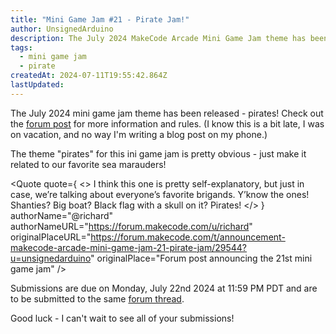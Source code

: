 ```yaml
---
title: "Mini Game Jam #21 - Pirate Jam!"
author: UnsignedArduino
description: The July 2024 MakeCode Arcade Mini Game Jam theme has been released - pirates!
tags:
  - mini game jam
  - pirate
createdAt: 2024-07-11T19:55:42.864Z
lastUpdated:
---
```


The July 2024 mini game jam theme has been released - pirates! Check out the [forum post](https://forum.makecode.com/t/announcement-makecode-arcade-mini-game-jam-21-pirate-jam/29544?u=unsignedarduino) for more information and rules. (I know this is a bit late, I was on vacation, and no way I'm writing a blog post on my phone.)

The theme "pirates" for this ini game jam is pretty obvious - just make it related to our favorite sea marauders!

<Quote
  quote={
    <>
      I think this one is pretty self-explanatory, but just in case, we’re
      talking about everyone’s favorite brigands. Y’know the ones! Shanties? Big
      boat? Black flag with a skull on it? Pirates!
    </>
  }
  authorName="@richard"
  authorNameURL="https://forum.makecode.com/u/richard"
  originalPlaceURL="https://forum.makecode.com/t/announcement-makecode-arcade-mini-game-jam-21-pirate-jam/29544?u=unsignedarduino"
  originalPlace="Forum post announcing the 21st mini game jam"
/>

Submissions are due on Monday, July 22nd 2024 at 11:59 PM PDT and are to be submitted to the same [forum thread](https://forum.makecode.com/t/announcement-makecode-arcade-mini-game-jam-21-pirate-jam/29544?u=unsignedarduino).

Good luck - I can't wait to see all of your submissions!

